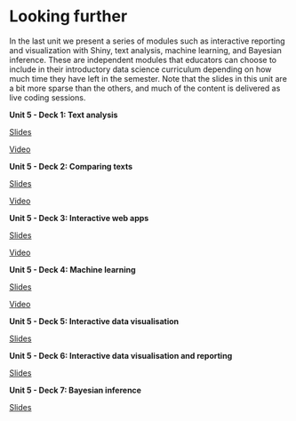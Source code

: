 # Looking further {#looking-forward .unnumbered}

In the last unit we present a series of modules such as interactive reporting and visualization with Shiny, text analysis, machine learning, and Bayesian inference.
These are independent modules that educators can choose to include in their introductory data science curriculum depending on how much time they have left in the semester.
Note that the slides in this unit are a bit more sparse than the others, and much of the content is delivered as live coding sessions.

::: {.slide-deck}
**Unit 5 - Deck 1: Text analysis**

::: {.slides}
[Slides](https://rstudio-education.github.io/datascience-box/course-materials/slides/u5-d01-text-analysis/u5-d01-text-analysis.html#1)
:::

::: {.video}
[Video](https://youtu.be/_YqEHZccujc)
:::
:::

::: {.slide-deck}
**Unit 5 - Deck 2: Comparing texts**

::: {.slides}
[Slides](https://rstudio-education.github.io/datascience-box/course-materials/slides/u5-d02-comparing-texts/u5-d02-comparing-texts.html#1)
:::

::: {.video}
[Video](https://youtu.be/Q79feeFbsxM)
:::
:::

::: {.slide-deck}
**Unit 5 - Deck 3: Interactive web apps**

::: {.slides}
[Slides](https://rstudio-education.github.io/datascience-box/course-materials/slides/u5-d03-interactive-web-app/u5-d03-interactive-web-app.html#1)
:::

::: {.video}
[Video](https://youtu.be/gXBEOFWrxsk)
:::
:::

::: {.slide-deck}
**Unit 5 - Deck 4: Machine learning**

::: {.slides}
[Slides](https://rstudio-education.github.io/datascience-box/course-materials/slides/u5-d04-machine-learning/u5-d04-machine-learning.html#1)
:::

::: {.video}
[Video](https://youtu.be/IP5skNjwo7A)
:::
:::

::: {.slide-deck}
**Unit 5 - Deck 5: Interactive data visualisation**

::: {.slides}
[Slides](https://rstudio-education.github.io/datascience-box/course-materials/slides/u5-d05-shiny-1/u5-d05-shiny-1.pdf)
:::
:::

::: {.slide-deck}
**Unit 5 - Deck 6: Interactive data visualisation and reporting**

::: {.slides}
[Slides](https://rstudio-education.github.io/datascience-box/course-materials/slides/u5-d05-shiny-2/u5-d05-shiny-2.pdf)
:::
:::

::: {.slide-deck}
**Unit 5 - Deck 7: Bayesian inference**

::: {.slides}
[Slides](https://rstudio-education.github.io/datascience-box/course-materials/slides/u5-d07-bayes-inf/u5-d07-bayes-inf.html#1)
:::
:::
